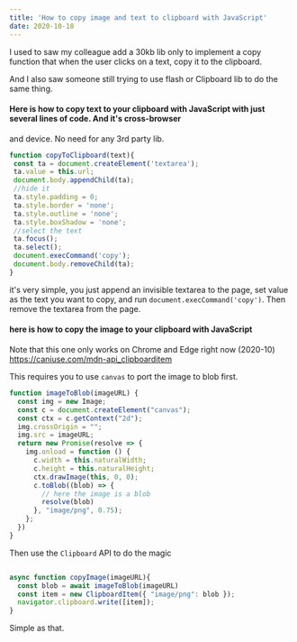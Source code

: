 ```yaml
---
title: 'How to copy image and text to clipboard with JavaScript'
date: 2020-10-18
---
```


I used to saw my colleague add a 30kb lib only to implement a copy function
that when the user clicks on a text, copy it to the clipboard.
 
And I also saw someone still trying to use flash or Clipboard lib to do the same thing.

#### Here is how to copy text to your clipboard with JavaScript with just several lines of code. And it's cross-browser
and device. No need for any 3rd party lib.

```javascript
function copyToClipboard(text){
 const ta = document.createElement('textarea');
 ta.value = this.url;
 document.body.appendChild(ta);
 //hide it
 ta.style.padding = 0;
 ta.style.border = 'none';
 ta.style.outline = 'none';
 ta.style.boxShadow = 'none';
 //select the text
 ta.focus();
 ta.select();
 document.execCommand('copy');
 document.body.removeChild(ta);
}
```

it's very simple, you just append an invisible textarea to the page, set value as the text you want to copy,
and run `document.execCommand('copy')`. Then remove the textarea from the page.

#### here is how to copy the image to your clipboard with JavaScript
Note that this one only works on Chrome and Edge right now (2020-10)
https://caniuse.com/mdn-api_clipboarditem

This requires you to use `canvas` to port the image to blob first.

```javascript
function imageToBlob(imageURL) {
  const img = new Image;
  const c = document.createElement("canvas");
  const ctx = c.getContext("2d");
  img.crossOrigin = "";
  img.src = imageURL;
  return new Promise(resolve => {
    img.onload = function () {
      c.width = this.naturalWidth;
      c.height = this.naturalHeight;
      ctx.drawImage(this, 0, 0);
      c.toBlob((blob) => {
        // here the image is a blob
        resolve(blob)
      }, "image/png", 0.75);
    };
  })
}
```

Then use the `Clipboard` API to do the magic

```javascript

async function copyImage(imageURL){
  const blob = await imageToBlob(imageURL)
  const item = new ClipboardItem({ "image/png": blob });
  navigator.clipboard.write([item]);
}
```

Simple as that.